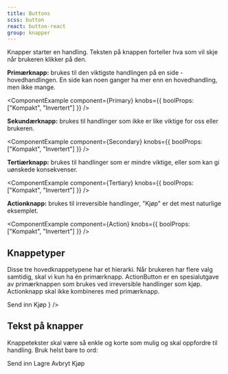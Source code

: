 ```yaml
---
title: Buttons
scss: button
react: button-react
group: knapper
---
```



<Ingress>
    Knapper starter en handling. Teksten på knappen forteller hva som vil skje når brukeren klikker på den.
</Ingress>

**Primærknapp:** brukes til den viktigste handlingen på en side - hovedhandlingen. En side kan noen ganger ha mer enn en hovedhandling, men ikke mange.

<ComponentExample component={Primary} knobs={{ boolProps: ["Kompakt", "Invertert"] }} />

**Sekundærknapp:** brukes til handlinger som ikke er like viktige for oss eller brukeren.

<ComponentExample component={Secondary} knobs={{ boolProps: ["Kompakt", "Invertert"] }} />

**Tertiærknapp:** brukes til handlinger som er mindre viktige, eller som kan gi uønskede konsekvenser.

<ComponentExample component={Tertiary} knobs={{ boolProps: ["Kompakt", "Invertert"] }} />

**Actionknapp:** brukes til irreversible handlinger, "Kjøp" er det mest naturlige eksemplet.

<ComponentExample component={Action} knobs={{ boolProps: ["Kompakt", "Invertert"] }} />

## Knappetyper

Disse tre hovedknappetypene har et hierarki. Når brukeren har flere valg samtidig, skal vi kun ha én primærknapp. ActionButton er en spesialutgave av primærknappen som brukes ved irreversible handlinger som kjøp. Actionknapp skal ikke kombineres med primærknapp.

<DoDontExample type="do" description="Kun én primærknapp" image="/assets/do-donts/button-do-1.png" />
<DoDontExample type="dont" description="Flere primærknapper" image="/assets/do-donts/button-dont-1.png" />
<DoDontExample
    type="dont"
    description="Flere primær og actionknapp"
    content={
        <div
            className="jkl-bgcolor-hvit"
            style={{ display: "flex", justifyContent: "center", alignItems: "center", height: "6rem" }}
        >
            <PrimaryButton className="jkl-layout-spacing--medium-right">Send inn</PrimaryButton>
            <ActionButton>Kjøp</ActionButton>
        </div>
    }
/>

## Tekst på knapper

Knappetekster skal være så enkle og korte som mulig og skal oppfordre til handling. Bruk helst bare to ord:

<PrimaryButton className="jkl-layout-spacing--medium-right">Send inn</PrimaryButton>
<SecondaryButton className="jkl-layout-spacing--medium-right">Lagre</SecondaryButton>
<TertiaryButton className="jkl-layout-spacing--medium-right">Avbryt</TertiaryButton>
<ActionButton>Kjøp</ActionButton>
